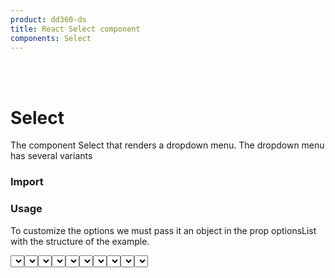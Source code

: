 ```yaml
---
product: dd360-ds
title: React Select component
components: Select
---
```


<br />
<br />

# <span name="floating-nav">Select</span>

   The component Select that renders a dropdown menu. The dropdown menu has several variants

### <span name="floating-nav">Import</span>

<WindowEditor codeString="import { Select } from 'dd360-ds'" />
<WindowEditor codeString="import Select from 'dd360-ds/Select'" />

### <span name="floating-nav">Usage</span>

To customize the options we must pass it an object in the prop optionsList with the structure of the example.

<Container className="py-5 px-3 rounded-md my-6 bg-gray-100">
    <Select optionsList={{ A: {label: 'Select option', disabled: true}, B: { label: 'Option B' }, C: { label: 'Option C' } }} />
</Container>

<WindowEditor codeString="import { Select } from 'dd360-ds'

<Select optionsList={{ A: {label: 'Select option', disabled: true}, B: { label: 'Option B' }, C: { label: 'Option C' } }} />" />

#### <span name="floating-nav">Variants</span>

Select has the following variants: "default", "active", "success", "warning", "error" and "disabled".
By default it uses "default".

<Container className="py-5 px-3 rounded-md my-6 bg-gray-100">
    <Text className="block mb-2 mt-1">Default</Text>
    <Select variant="default" optionsList={{ A: {label: 'Select option', disabled: true}, B: { label: 'Option B' }, C: { label: 'Option C' } }} />
    <Text className="block mb-2 mt-1">Active</Text>
    <Select variant="active" optionsList={{ A: {label: 'Select option', disabled: true}, B: { label: 'Option B' }, C: { label: 'Option C' } }} />
    <Text className="block mb-2 mt-1">Success</Text>
    <Select variant="success" optionsList={{ A: {label: 'Select option', disabled: true}, B: { label: 'Option B' }, C: { label: 'Option C' } }} />
    <Text className="block mb-2 mt-1">Warning</Text>
    <Select variant="warning" optionsList={{ A: {label: 'Select option', disabled: true}, B: { label: 'Option B' }, C: { label: 'Option C' } }} />
    <Text className="block mb-2 mt-1">Error</Text>
    <Select variant="error" optionsList={{ A: {label: 'Select option', disabled: true}, B: { label: 'Option B' }, C: { label: 'Option C' } }} />
    <Text className="block mb-2 mt-1">Disabled</Text>
    <Select variant="disabled" optionsList={{ A: {label: 'Select option', disabled: true}, B: { label: 'Option B' }, C: { label: 'Option C' } }} />
</Container>

<WindowEditor codeString="import { Select } from 'dd360-ds'

 <Select variant='default' optionsList={{ A: {label: 'Select option', disabled: true}, B: { label: 'Option B' }, C: { label: 'Option C' } }} />
 <Select variant='active' optionsList={{ A: {label: 'Select option', disabled: true}, B: { label: 'Option B' }, C: { label: 'Option C' } }} />
 <Select variant='success' optionsList={{ A: {label: 'Select option', disabled: true}, B: { label: 'Option B' }, C: { label: 'Option C' } }} />
 <Select variant='success' optionsList={{ A: {label: 'Select option', disabled: true}, B: { label: 'Option B' }, C: { label: 'Option C' } }} />
 <Select variant='error' optionsList={{ A: {label: 'Select option', disabled: true}, B: { label: 'Option B' }, C: { label: 'Option C' } }} />
 <Select variant='disabled' optionsList={{ A: {label: 'Select option', disabled: true}, B: { label: 'Option B' }, C: { label: 'Option C' } }} />
" />

#### <span name="floating-nav">Label</span>

The label prop is used to add a label to the Select component. When the prop is provided, the label will appear above the dropdown menu.

<Container className="py-5 px-3 rounded-md my-6 bg-gray-100">
    <Select
        label='I am a label'
        optionsList={{ A: {label: 'Select option', disabled: true}, B: { label: 'Option B' }, C: { label: 'Option C' } }}
    />
</Container>

<WindowEditor codeString="import { Select } from 'dd360-ds'

<Select
    &nbsp;&nbsp;label='I am a label'
    &nbsp;&nbsp;optionsList={{ A: {label: 'Select option', disabled: true}, B: { label: 'Option B' }, C: { label: 'Option C' } }}
/>
" />

#### <span name="floating-nav">noBorders</span>

The noBorders prop is used to remove the border styling of the Select component. When the prop is provided, the component will appear without borders. 

<Container className="py-5 px-3 rounded-md my-6 bg-gray-100">
    <Select
        noBorders
        optionsList={{ A: {label: 'Select option', disabled: true}, B: { label: 'Option B' }, C: { label: 'Option C' } }}
    />
</Container>

<WindowEditor codeString="import { Select } from 'dd360-ds'

<Select
    &nbsp;&nbsp;noBorders
    &nbsp;&nbsp;optionsList={{ A: {label: 'Select option', disabled: true}, B: { label: 'Option B' }, C: { label: 'Option C' } }}
/>
" />


#### <span name="floating-nav">Select With Icon</span>

Use Select with an icon.

<Container className="py-5 px-3 rounded-md my-6 bg-gray-100">
    <Select
        startAdornment={<DynamicHeroIcon icon="AcademicCapIcon" className="text-blue-700 w-6" />}
        optionsList={{ A: {label: 'Select option', disabled: true}, B: { label: 'Option B' }, C: { label: 'Option C' } }}
    />
</Container>

<WindowEditor codeString="import { Select } from 'dd360-ds'

<Select
    &nbsp;&nbsp;startAdornment={<DynamicHeroIcon icon='AcademicCapIcon' className='text-blue-700 w-6' />}
    &nbsp;&nbsp;optionsList={{ A: {label: 'Select option', disabled: true}, B: { label: 'Option B' }, C: { label: 'Option C' } }}
/>
" />

### <span name="floating-nav">API Reference</span>

<CustomTableDocs
    dataTable={[
        { title: 'optionsList', default: null, types: ['ISelectOptions'], required: true },
        { title: 'variant', default: 'outlined', types: ['default', 'active', 'success', 'warning', 'error', 'disabled'] },
        { title: 'onChange', default: null, types: ['function'] },
        { title: 'onFocus', default: null, types: ['function'] },
        { title: 'onBlur', default: null, types: ['function'] },
        { title: 'startAdornment', default: null, types: ['ReactNode'] },
        { title: 'classNameAdornment', default: null, types: ['string'] },
        { title: 'fontSize', default: 'outlined', types: ['sm', 'base', 'lg', 'xl', '2xl', '3xl', '4xl', 'xs'] },
        { title: 'fontWeight', default: 'outlined', types: ['medium', 'light', 'normal', 'semibold', 'bold'] },
        { title: 'itemWidth', default: 'full', types: ['trimWithEllipsis' | 'fullWidth' | 'textWrap'] },
        { title: 'message', default: null, types: ['string'] },
        { title: 'noBorders', default: 'false', types: ['boolean'] },
        { title: 'rounded', default: 'none', types: ['none', 'sm', 'base', 'md', 'lg', 'xl', '2xl', '3xl', 'full'] },
        { title: 'label', default: null, types: ['string'] },
        { title: 'paddingX', default: null, types: ['string'] },
        { title: 'paddingY', default: null, types: ['string'] },
        { title: 'padding', default: '3', types: ['string'] }
    ]}
/>